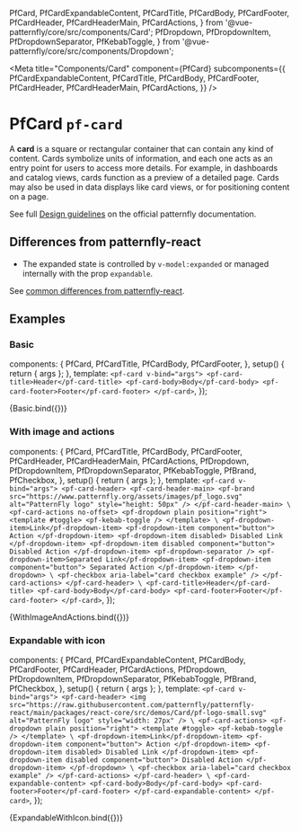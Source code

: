 
  PfCard,
  PfCardExpandableContent,
  PfCardTitle,
  PfCardBody,
  PfCardFooter,
  PfCardHeader,
  PfCardHeaderMain,
  PfCardActions,
} from '@vue-patternfly/core/src/components/Card';
  PfDropdown,
  PfDropdownItem,
  PfDropdownSeparator,
  PfKebabToggle,
} from '@vue-patternfly/core/src/components/Dropdown';


<Meta title="Components/Card" component={PfCard} subcomponents={{
    PfCardExpandableContent,
    PfCardTitle,
    PfCardBody,
    PfCardFooter,
    PfCardHeader,
    PfCardHeaderMain,
    PfCardActions,
  }} />

# PfCard `pf-card`

A **card** is a square or rectangular container that can contain any kind of content. Cards symbolize units of information, and each one acts as an entry point for users to access more details. For example, in dashboards and catalog views, cards function as a preview of a detailed page. Cards may also be used in data displays like card views, or for positioning content on a page.

See full [Design guidelines](https://www.patternfly.org/v4/components/card/design-guidelines) on the official patternfly documentation.

## Differences from patternfly-react
- The expanded state is controlled by `v-model:expanded` or managed internally with the prop `expandable`.

See [common differences from patternfly-react](/story/intro--page#common-differences-from-patternfly-react).

## Examples

### Basic

  components: {
    PfCard,
    PfCardTitle,
    PfCardBody,
    PfCardFooter,
  },
  setup() {
    return { args };
  },
  template: `
    <pf-card v-bind="args">
      <pf-card-title>Header</pf-card-title>
      <pf-card-body>Body</pf-card-body>
      <pf-card-footer>Footer</pf-card-footer>
    </pf-card>
  `,
});

<Canvas>
  <Story name="Basic">
    {Basic.bind({})}
  </Story>
</Canvas>

<ArgsTable story="Basic" />

### With image and actions

  components: {
    PfCard,
    PfCardTitle,
    PfCardBody,
    PfCardFooter,
    PfCardHeader,
    PfCardHeaderMain,
    PfCardActions,
    PfDropdown,
    PfDropdownItem,
    PfDropdownSeparator,
    PfKebabToggle,
    PfBrand,
    PfCheckbox,
  },
  setup() {
    return { args };
  },
  template: `
    <pf-card v-bind="args">
      <pf-card-header>
        <pf-card-header-main>
          <pf-brand src="https://www.patternfly.org/assets/images/pf_logo.svg" alt="PatternFly logo" style="height: 50px" />
        </pf-card-header-main>
\
        <pf-card-actions no-offset>
          <pf-dropdown plain position="right">
            <template #toggle>
              <pf-kebab-toggle />
            </template>
\
            <pf-dropdown-item>Link</pf-dropdown-item>
            <pf-dropdown-item component="button">
              Action
            </pf-dropdown-item>
            <pf-dropdown-item disabled>
              Disabled Link
            </pf-dropdown-item>
            <pf-dropdown-item disabled component="button">
              Disabled Action
            </pf-dropdown-item>
            <pf-dropdown-separator />
            <pf-dropdown-item>Separated Link</pf-dropdown-item>
            <pf-dropdown-item component="button">
              Separated Action
            </pf-dropdown-item>
          </pf-dropdown>
\
          <pf-checkbox aria-label="card checkbox example" />
        </pf-card-actions>
      </pf-card-header>
\
      <pf-card-title>Header</pf-card-title>
      <pf-card-body>Body</pf-card-body>
      <pf-card-footer>Footer</pf-card-footer>
    </pf-card>
  `,
});

<Canvas>
  <Story name="With image and actions">
    {WithImageAndActions.bind({})}
  </Story>
</Canvas>

### Expandable with icon

  components: {
    PfCard,
    PfCardExpandableContent,
    PfCardBody,
    PfCardFooter,
    PfCardHeader,
    PfCardActions,
    PfDropdown,
    PfDropdownItem,
    PfDropdownSeparator,
    PfKebabToggle,
    PfBrand,
    PfCheckbox,
  },
  setup() {
    return { args };
  },
  template: `
    <pf-card v-bind="args">
      <pf-card-header>
        <img src="https://raw.githubusercontent.com/patternfly/patternfly-react/main/packages/react-core/src/demos/Card/pf-logo-small.svg" alt="PatternFly logo" style="width: 27px" />
\
        <pf-card-actions>
          <pf-dropdown plain position="right">
            <template #toggle>
              <pf-kebab-toggle />
            </template>
\
            <pf-dropdown-item>Link</pf-dropdown-item>
            <pf-dropdown-item component="button">
              Action
            </pf-dropdown-item>
            <pf-dropdown-item disabled>
              Disabled Link
            </pf-dropdown-item>
            <pf-dropdown-item disabled component="button">
              Disabled Action
            </pf-dropdown-item>
          </pf-dropdown>
\
          <pf-checkbox aria-label="card checkbox example" />
        </pf-card-actions>
      </pf-card-header>
\
      <pf-card-expandable-content>
        <pf-card-body>Body</pf-card-body>
        <pf-card-footer>Footer</pf-card-footer>
      </pf-card-expandable-content>
    </pf-card>
  `,
});

<Canvas>
  <Story name="Expandable with icon" args={{expandable: true}}>
    {ExpandableWithIcon.bind({})}
  </Story>
</Canvas>
